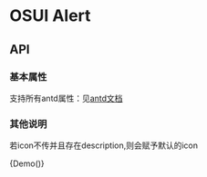 
<Meta title="OSUI-Alert" component={Demo} />

# OSUI Alert

## API

### 基本属性

支持所有antd属性：见[antd文档](https://ant.design/components/alert-cn/)

### 其他说明

若icon不传并且存在description,则会赋予默认的icon

<Preview>
  <Story name="Demo">
        {Demo()}
  </Story>
</Preview>
